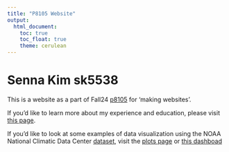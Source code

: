 ```yaml
---
title: "P8105 Website"
output: 
  html_document:
    toc: true
    toc_float: true
    theme: cerulean
---
```


# Senna Kim sk5538

This is a website as a part of Fall24 [p8105](https://p8105.com/making_websites.html) for 'making websites'. 

If you'd like to learn more about my experience and education, please visit [this page](resume.html).

If you'd like to look at some examples of data visualization using the NOAA National Climatic Data Center [dataset](https://p8105.com/dataset_noaa.html), visit the [plots page](plots.html) or [this dashboad](dashboard.html)


















